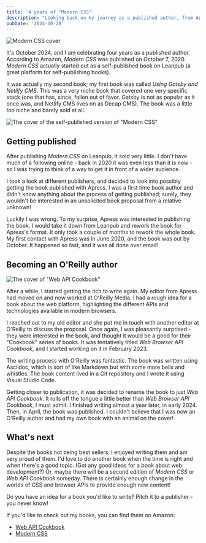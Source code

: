```yaml
---
title: '4 years of "Modern CSS"'
description: "Looking back on my journey as a published author, from Apress to O'Reilly."
pubDate: '2024-10-28'
---
```


![Modern CSS cover](/blog/modern-css-cover.jpg)

It's October 2024, and I am celebrating four years as a published author. According to Amazon, _Modern CSS_ was published on October 7, 2020. _Modern CSS_ actually started out as a self-published book on Leanpub (a great platform for self-publishing books).

It was actually my second book; my first book was called _Using Gatsby and Netlify CMS_. This was a very niche book that covered one very specific stack (one that has, since, fallen out of favor. Gatsby is not as popular as it once was, and Netlify CMS lives on as Decap CMS). The book was a little too niche and barely sold at all.

![The cover of the self-published version of "Modern CSS"](/blog/modern-css-cover-old.png)

## Getting published

After publishing _Modern CSS_ on Leanpub, it sold very little. I don't have much of a following online - back in 2020 it was even less than it is now - so I was trying to think of a way to get it in front of a wider audience.

I took a look at different publishers, and decided to look into possibly getting the book published with Apress. I was a first time book author and didn't know anything about the process of getting published; surely, they wouldn't be interested in an unsolicited book proposal from a relative unknown!

Luckily I was wrong. To my surprise, Apress was interested in publishing the book. I would take it down from Leanpub and rework the book for Apress's format. It only took a couple of months to rework the whole book. My first contact with Apress was in June 2020, and the book was out by October. It happened so fast, and it was all done over email!

## Becoming an O'Reilly author

![The cover of "Web API Cookbook"](/blog/web-api-cookbook-cover.jpg)

After a while, I started getting the itch to write again. My editor from Apress had moved on and now worked at O'Reilly Media. I had a rough idea for a book about the web platform, highlighting the different APIs and technologies available in modern browsers.

I reached out to my old editor and she put me in touch with another editor at O'Reilly to discuss the proposal. Once again, I was pleasantly surprised - they were interested in the book, and thought it would be a good for their "Cookbook" series of books. It was tentatively titled _Web Browser API Cookbook_, and I started working on it in February 2023.

The writing process with O'Reilly was fantastic. The book was written using Asciidoc, which is sort of like Markdown but with some more bells and whistles. The book content lived in a Git repository and I wrote it using Visual Studio Code.

Getting closer to publication, it was decided to rename the book to just _Web API Cookbook_. It rolls off the tongue a little better than _Web Browser API Cookbook_, I must admit. I finished writing almost a year later, in early 2024. Then, in April, the book was published. I couldn't believe that I was now an O'Reilly author and had my own book with an animal on the cover!

## What's next

Despite the books not being best sellers, I enjoyed writing them and am very proud of them. I'd love to do another book when the time is right and when there's a good topic. (Got any good ideas for a book about web development?) Or, maybe there will be a second edition of _Modern CSS_ or _Web API Cookbook_ someday. There is certainly enough change in the worlds of CSS and browser APIs to provide enough new content!

Do you have an idea for a book you'd like to write? Pitch it to a publisher - you never know!

If you'd like to check out my books, you can find them on Amazon:

- [Web API Cookbook](https://www.amazon.com/Web-API-Cookbook-JavaScript-Applications/dp/1098150694)
- [Modern CSS](https://www.amazon.com/Modern-CSS-Master-Concepts-Development/dp/148426293X)
